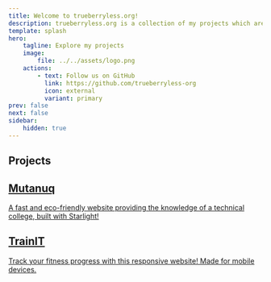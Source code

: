 ```yaml
---
title: Welcome to trueberryless.org!
description: trueberryless.org is a collection of my projects which are important for me.
template: splash
hero:
    tagline: Explore my projects
    image:
        file: ../../assets/logo.png
    actions:
        - text: Follow us on GitHub
          link: https://github.com/trueberryless-org
          icon: external
          variant: primary
prev: false
next: false
sidebar:
    hidden: true
---
```


## Projects

<div class="card-grid stagger">
    <a class="card" href="https://mutanuq.trueberryless.org">
        <div class="card-content">
            <h2>Mutanuq</h2>
            <p>
                A fast and eco-friendly website providing the knowledge of a technical college,
                built with Starlight!
            </p>
        </div>
    </a>
    <a class="card" href="https://trainit.trueberryless.org">
        <div class="card-content">
            <h2>TrainIT</h2>
            <p>
                Track your fitness progress with this responsive website! Made for mobile devices.
            </p>
        </div>
    </a>
</div>
